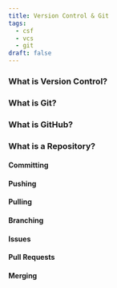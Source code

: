 ```yaml
---
title: Version Control & Git
tags:
  - csf
  - vcs
  - git
draft: false
---
```


### What is Version Control?

### What is Git?

### What is GitHub?

### What is a Repository?

#### Committing

#### Pushing

#### Pulling

#### Branching

#### Issues

#### Pull Requests

#### Merging